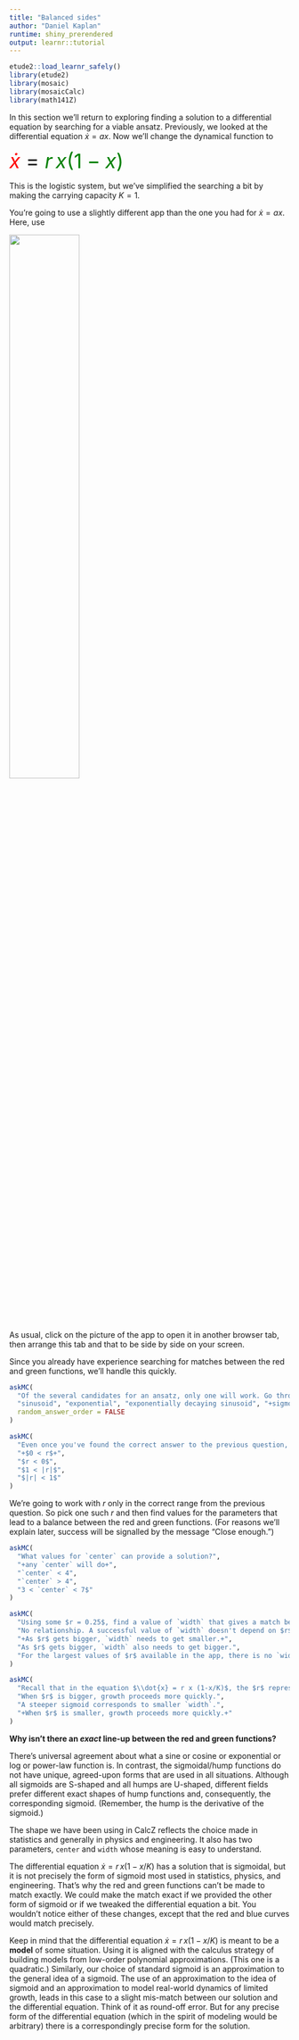 ```yaml
---
title: "Balanced sides"
author: "Daniel Kaplan"
runtime: shiny_prerendered
output: learnr::tutorial
---
```


<style type="text/css">
.explanation-note {
  padding: 1em 1em 1em 4em;
  margin-bottom: 10px;
  border: 2px brown;
  border-radius: 10px;
  background: #f5f5f5 5px center/3em no-repeat;
}
</style>

```r
etude2::load_learnr_safely()
library(etude2)
library(mosaic)
library(mosaicCalc)
library(math141Z)
```
In this section we'll return to exploring finding a solution to a differential equation by searching for a viable ansatz. Previously, we looked at the differential equation $\dot{x} = a x$. Now we'll change the dynamical function to

<span style='font-size: 36px;'><span style='color: red'>$\dot{x}$</span> $=$ <span style='color: green'>$r\, x(1-x)$</span>

This is the logistic system, but we've simplified the searching a bit by making the carrying capacity $K=1$. 

You're going to use a slightly different app than the one you had for $\dot{x} = a x$. Here, use

<a href="https://maa-statprep.shinyapps.io/142Z-balance-logistic/" target="_blank"><img src='www/balance-logistic.png' width="50%"></a>

As usual, click on the picture of the app to open it in another browser tab, then arrange this tab and that to be side by side on your screen.

Since you already have experience searching for matches between the red and green functions, we'll handle this quickly.

```r
askMC(
  "Of the several candidates for an ansatz, only one will work. Go through them one at a time quickly. What you're looking for is a candidate for which the green function is proportional to the red function, even if they don't yet match. Which is the candidate that makes the red function proportional to the blue function?",
  "sinusoid", "exponential", "exponentially decaying sinusoid", "+sigmoid+",
  random_answer_order = FALSE
)
```


```r
askMC(
  "Even once you've found the correct answer to the previous question, it still may be the case that no settings for the parameters (center and width) will produce red and green functions that both are concave down. But there is a range of the growth-rate $r$ that will work. What is that range?",
  "+$0 < r$+",
  "$r < 0$",
  "$1 < |r|$",
  "$|r| < 1$"
)
```

We're going to work with $r$ only in the correct range from the previous question. So pick one such $r$ and then find values for the parameters that lead to a balance between the red and green functions. (For reasons we'll explain later, success will be signalled by the message "Close enough.")

```r
askMC(
  "What values for `center` can provide a solution?",
  "+any `center` will do+",
  "`center` < 4",
  "`center` > 4",
  "3 < `center` < 7$"
)
```

```r
askMC(
  "Using some $r = 0.25$, find a value of `width` that gives a match between the red and green functions that is \"close enough\".  When you have done this, increase $r$ and do it again. And once more.   What is the relationship between $r$ and `width` that leads to valid solutions?",
  "No relationship. A successful value of `width` doesn't depend on $r$.",
  "+As $r$ gets bigger, `width` needs to get smaller.+",
  "As $r$ gets bigger, `width` also needs to get bigger.",
  "For the largest values of $r$ available in the app, there is no `width` that is successful."
)
```

```r
askMC(
  "Recall that in the equation $\\dot{x} = r x (1-x/K)$, the $r$ represents the growth rate when $x > 0$ but much less than the carrying capacity $K$. Which of these statements does **not** contribute to explaining the relationship between $r$ and successful `width` in the previous question?",
  "When $r$ is bigger, growth proceeds more quickly.",
  "A steeper sigmoid corresponds to smaller `width`.",
  "+When $r$ is smaller, growth proceeds more quickly.+"
)
```

<div class="explanation.note">
**Why isn't there an *exact* line-up between the red and green functions?**

There's universal agreement about what a sine or cosine or exponential or log or power-law function is. In contrast, the sigmoidal/hump functions do not have unique, agreed-upon forms that are used in all situations. Although all sigmoids are S-shaped and all humps are U-shaped, different fields prefer different exact shapes of hump functions and, consequently, the corresponding sigmoid. (Remember, the hump is the derivative of the sigmoid.)

The shape we have been using in CalcZ reflects the choice made in statistics and generally in physics and engineering. It also has two parameters, `center` and `width` whose meaning is easy to understand.

The differential equation $\dot{x} = r\, x (1-x/K)$ has a solution that is sigmoidal, but it is not precisely the form of sigmoid most used in statistics, physics, and engineering. That's why the red and green functions can't be made to match exactly. We could make the match exact if we provided the other form of sigmoid or if we tweaked the differential equation a bit. You wouldn't notice either of these changes, except that the red and blue curves would match precisely.

Keep in mind that the differential equation $\dot{x} = r\, x (1-x/K)$ is meant to be a **model** of some situation. Using it is aligned with the calculus strategy of building models from low-order polynomial approximations. (This one is a quadratic.) Similarly, our choice of standard sigmoid is an approximation to the general idea of a sigmoid. The use of an approximation to the idea of sigmoid and an approximation to model real-world dynamics of limited growth, leads in this case to a slight mis-match between our solution and the differential equation. Think of it as round-off error. But for any precise form of the differential equation (which in the spirit of modeling would be arbitrary) there is a correspondingly precise form for the solution.

</div>
